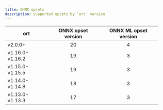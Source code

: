 ```yaml
---
title: ONNX opsets
description: Supported opsets by `ort` version
---
```


| **ort**  | **ONNX opset version** | **ONNX ML opset version** |
| -------- |:----------------------:|:-------------------------:|
| v2.0.0+ | 20 | 4 |
| v1.16.0-v1.16.2 | 19 | 3 |
| v1.15.0-v1.15.5 | 19 | 3 |
| v1.14.0-v1.14.8 | 18 | 3 |
| v1.13.0-v1.13.3 | 17 | 3 |
